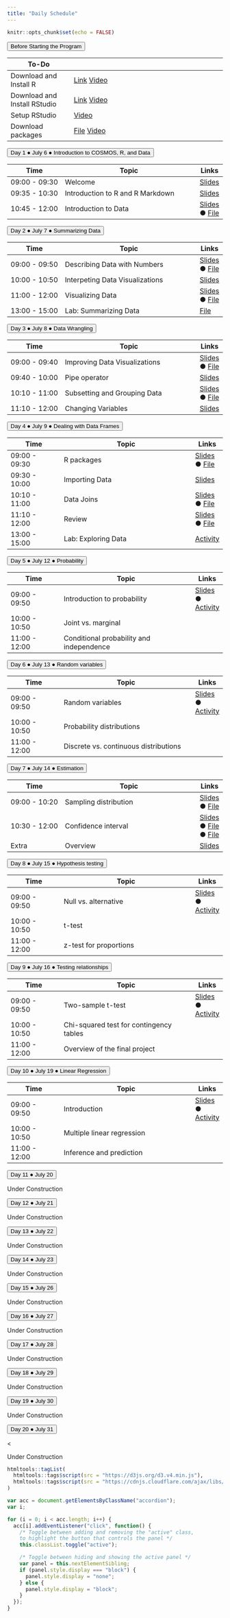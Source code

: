 ```yaml
---
title: "Daily Schedule"
---
```


```r
knitr::opts_chunk$set(echo = FALSE)
```

<button class="accordion">Before Starting the Program</button>
<div class="panel">  

| To-Do         |                              | 
|---------------|------------------------------------|
| Download and Install R | [Link](https://mirror.las.iastate.edu/CRAN/) [Video](https://uci.yuja.com/V/Video?v=3173351&node=10757512&a=280036139&autoplay=1) |
| Download and Install RStudio| [Link](https://www.rstudio.com/products/rstudio/download/)  [Video](https://uci.yuja.com/V/Video?v=3173359&node=10757552&a=664679852&autoplay=1)     |
|Setup RStudio| [Video](https://uci.yuja.com/V/Video?v=3173384&node=10757676&a=717681262&autoplay=1)       |
|Download packages |<a href="R-code/code-00-setup.R" download>File</a> [Video](https://uci.yuja.com/V/Video?v=3173415&node=10757778&a=1269482034&autoplay=1)     |


</div>
		
<!-- connecting to UCI email address-->
		
<button class="accordion">Day 1 &#9679; July 6 &#9679; Introduction to COSMOS, R, and Data</button>
<div class="panel">

| Time          | Topic                              | Links |
|---------------|------------------------------------|-------|
| 09:00 - 09:30 | Welcome                            |[Slides](https://cosmos-uci-dshs.github.io/dshs-slides/week01/01a-welcome.html)       |
| 09:35 - 10:30 | Introduction to R and R Markdown   |[Slides](https://cosmos-uci-dshs.github.io/dshs-slides/week01/01b-intro-r.html)       |
| 10:45 - 12:00 | Introduction to Data               |[Slides](https://cosmos-uci-dshs.github.io/dshs-slides/week01/01c-intro-data.html) &#9679; [File](https://cosmos-uci-dshs.github.io/dshs-starter-codes/week01/01c-intro-data.Rmd)     |

</div>
		

<button class="accordion">Day 2 &#9679; July 7 &#9679; Summarizing Data </button>
<div class="panel">

| Time          | Topic                              | Links |
|---------------|------------------------------------|-------|
| 09:00 - 09:50 | Describing Data with Numbers                            |[Slides](https://cosmos-uci-dshs.github.io/dshs-slides/week01/02a-describe-data.html) &#9679; [File](https://cosmos-uci-dshs.github.io/dshs-starter-codes/week01/02a-describe-data.Rmd)|
| 10:00 - 10:50 | Interpeting Data Visualizations   |[Slides](https://cosmos-uci-dshs.github.io/dshs-slides/week01/02b-interpret-dataviz.html)       |
| 11:00 - 12:00 | Visualizing Data               |[Slides](https://cosmos-uci-dshs.github.io/dshs-slides/week01/02c-visualize-data.html) &#9679; [File](https://cosmos-uci-dshs.github.io/dshs-starter-codes/week01/02c-visualize-data.Rmd)     |
| 13:00 - 15:00 | Lab: Summarizing Data               | [File](https://cosmos-uci-dshs.github.io/dshs-starter-codes/week01/02d-lab-summarize-data.Rmd)     |

</div>
		
<button class="accordion">Day 3 &#9679; July 8 &#9679; Data Wrangling</button>
<div class="panel">

| Time          | Topic                              | Links |
|---------------|------------------------------------|-------|
| 09:00 - 09:40 | Improving Data Visualizations                            |[Slides](https://cosmos-uci-dshs.github.io/dshs-slides/week01/03a-improve-dataviz.html) &#9679; [File](https://cosmos-uci-dshs.github.io/dshs-starter-codes/week01/03a-improve-dataviz.Rmd)|
| 09:40 - 10:00 | Pipe operator   |[Slides](https://cosmos-uci-dshs.github.io/dshs-slides/week01/03b-pipe-op.html)       |
| 10:10 - 11:00 | Subsetting and Grouping Data               |[Slides](https://cosmos-uci-dshs.github.io/dshs-slides/week01/03c-subset-group.html) &#9679; [File](https://cosmos-uci-dshs.github.io/dshs-starter-codes/week01/03c-data-wrangle.Rmd)     |
| 11:10 - 12:00 | Changing Variables              |[Slides](https://cosmos-uci-dshs.github.io/dshs-slides/week01/03d-change-variable.html)    |

</div>
		
<button class="accordion">Day 4 &#9679; July 9 &#9679; Dealing with Data Frames</button>
<div class="panel"> 

| Time          | Topic                              | Links |
|---------------|------------------------------------|-------|
| 09:00 - 09:30 | R packages                            |[Slides](https://cosmos-uci-dshs.github.io/dshs-slides/week01/04a-R-packages.html) &#9679; [File](https://cosmos-uci-dshs.github.io/dshs-starter-codes/week01/04a-R-packages.Rmd)|
| 09:30 - 10:00 | Importing Data   |[Slides](https://cosmos-uci-dshs.github.io/dshs-slides/week01/04b-import-data.html)       |
| 10:10 - 11:00 | Data Joins               |[Slides](https://cosmos-uci-dshs.github.io/dshs-slides/week01/04c-join-data.html) &#9679; [File](https://cosmos-uci-dshs.github.io/dshs-starter-codes/week01/04c-data-joins.Rmd)     |
| 11:10 - 12:00 | Review              |[Slides](https://cosmos-uci-dshs.github.io/dshs-slides/week01/04d-review.html)  &#9679; [File](https://cosmos-uci-dshs.github.io/dshs-starter-codes/week01/04d-review.Rmd)   |
| 13:00 - 15:00 | Lab: Exploring Data              |[Activity](https://cosmos-uci-dshs.github.io/dshs-starter-codes/week01/04e-explore-data.html){target="_blank"}    |

</div>
		
<button class="accordion">Day 5 &#9679; July 12 &#9679; Probability</button>
<div class="panel"> 

| Time          | Topic                              | Links |
|---------------|------------------------------------|-------|
| 09:00 - 09:50 | Introduction to probability                           |[Slides](https://cosmos-uci-dshs.github.io/dshs-slides/week02/05a-intro-prob.html) &#9679;  [Activity](https://cosmos-uci-dshs.github.io/dshs-starter-codes/week02/05b-prob-activity.html){target="_blank"}|
| 10:00 - 10:50 | Joint vs. marginal   | |
| 11:00 - 12:00 | Conditional probability and independence | |

</div>
		
<button class="accordion">Day 6 &#9679; July 13 &#9679; Random variables</button>
<div class="panel"> 


| Time          | Topic                              | Links |
|---------------|------------------------------------|-------|
| 09:00 - 09:50 | Random variables             |[Slides](https://cosmos-uci-dshs.github.io/dshs-slides/week02/06a-random-variables.html) &#9679; [Activity](https://cosmos-uci-dshs.github.io/dshs-starter-codes/week02/06b-random-variable-activity.html){target="_blank"}|
| 10:00 - 10:50 | Probability distributions   | |
| 11:00 - 12:00 | Discrete vs. continuous distributions | |


</div>
		
<button class="accordion">Day 7 &#9679; July 14 &#9679; Estimation</button>
<div class="panel"> 

| Time          | Topic                              | Links |
|---------------|------------------------------------|-------|
| 09:00 - 10:20 | Sampling distribution    |[Slides](https://cosmos-uci-dshs.github.io/dshs-slides/week02/07_a_SamplingDistn.html) &#9679; [File](https://cosmos-uci-dshs.github.io/dshs-starter-codes/week02/07a-sampling-dist.Rmd) |
| 10:30 - 12:00 | Confidence interval |[Slides](https://cosmos-uci-dshs.github.io/dshs-slides/week02/07_b_ci_prop.html) &#9679; [File](https://cosmos-uci-dshs.github.io/dshs-starter-codes/week02/07b-clt.Rmd) &#9679; [File](https://cosmos-uci-dshs.github.io/dshs-starter-codes/week02/07c-ci.Rmd) |
| Extra | Overview |[Slides](https://cosmos-uci-dshs.github.io/dshs-slides/week02/07c-estimation.html)|

</div>
		
<button class="accordion">Day 8 &#9679; July 15 &#9679; Hypothesis testing</button>
<div class="panel"> 

| Time          | Topic                              | Links |
|---------------|------------------------------------|-------|
| 09:00 - 09:50 | Null vs. alternative      | [Slides](https://cosmos-uci-dshs.github.io/dshs-slides/week02/08a-hypothesis.html) &#9679; [Activity](https://cosmos-uci-dshs.github.io/dshs-starter-codes/week02/08b-hypothesis-activity.html){target="_blank"}|
| 10:00 - 10:50 | t-test    | |
| 11:00 - 12:00 | z-test for proportions | |

</div>
		
<button class="accordion">Day 9 &#9679; July 16 &#9679; Testing relationships</button>
<div class="panel">


| Time          | Topic                              | Links |
|---------------|------------------------------------|-------|
| 09:00 - 09:50 | Two-sample t-test      | [Slides](https://cosmos-uci-dshs.github.io/dshs-slides/week02/09a-relationship.html) &#9679; [Activity](https://cosmos-uci-dshs.github.io/dshs-starter-codes/week02/09b-relationship-activity.html){target="_blank"}|
| 10:00 - 10:50 | Chi-squared test for contingency tables    | |
| 11:00 - 12:00 | Overview of the final project | |

</div>
		
<button class="accordion">Day 10 &#9679; July 19 &#9679; Linear Regression </button>
<div class="panel">


| Time          | Topic                              | Links |
|---------------|------------------------------------|-------|
| 09:00 - 09:50 | Introduction      | [Slides](https://cosmos-uci-dshs.github.io/dshs-slides/week03/10a-regression.html) &#9679; [Activity](https://cosmos-uci-dshs.github.io/dshs-starter-codes/week03/10b-regression-activity.html){target="_blank"}|
| 10:00 - 10:50 | Multiple linear regression    | |
| 11:00 - 12:00 | Inference and prediction | |



</div>
		
<button class="accordion">Day 11 &#9679; July 20</button>
<div class="panel"> 


Under Construction

</div>
		
<button class="accordion">Day 12 &#9679; July 21</button>
<div class="panel"> 

Under Construction

</div>
		
<button class="accordion">Day 13 &#9679; July 22</button>
<div class="panel"> 

Under Construction

</div>

<button class="accordion">Day 14 &#9679; July 23</button>
<div class="panel"> 

Under Construction

</div>

<button class="accordion">Day 15 &#9679; July 26</button>
<div class="panel"> 

Under Construction

</div>

<button class="accordion">Day 16 &#9679; July 27</button>
<div class="panel"> 


Under Construction

</div>

<button class="accordion">Day 17 &#9679; July 28</button>
<div class="panel"> 

Under Construction

</div>
		
<button class="accordion">Day 18 &#9679; July 29</button>
<div class="panel"> 

Under Construction

</div>
		
<button class="accordion">Day 19 &#9679; July 30</button>

<div class="panel">

Under Construction

</div>
		
<button class="accordion">Day 20 &#9679; July 31</button>
<div class="panel"> <


Under Construction

</div>

```r
htmltools::tagList(
  htmltools::tags$script(src = "https://d3js.org/d3.v4.min.js"),
  htmltools::tags$script(src = "https://cdnjs.cloudflare.com/ajax/libs/dimple/2.3.0/dimple.latest.min.js")
)
```

```js
var acc = document.getElementsByClassName("accordion");
var i;

for (i = 0; i < acc.length; i++) {
  acc[i].addEventListener("click", function() {
    /* Toggle between adding and removing the "active" class,
    to highlight the button that controls the panel */
    this.classList.toggle("active");

    /* Toggle between hiding and showing the active panel */
    var panel = this.nextElementSibling;
    if (panel.style.display === "block") {
      panel.style.display = "none";
    } else {
      panel.style.display = "block";
    }
  });
}
```

